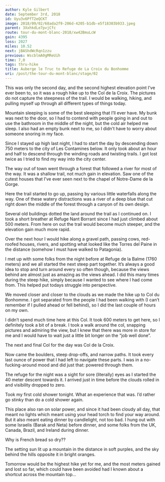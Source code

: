```yaml
---
author: Kyle Gilbert
date: September 3rd, 2018
id: Uyu3v6PfT2eQCKT
image: 2018/09/02/68ada2f9-206d-4205-b1db-e5f18303b933.jpeg
parent: 3XxhkdLe7pvjCfc
route: tour-du-mont-blanc-2018/xw42BmuLcW
gain: 4395
loss: 2027
miles: 10.52
next: jBAShdWcRqn1zzu
previous: WscblmA0gMReUih
time: 7,0
tags: thru-hike
title: Auberge le Truc to Refuge de La Croix du Bonhomme
uri: /post/the-tour-du-mont-blanc/stage/02
---
```


<Stats />

<Route />

This was only the second day, and the second highest elevation point I’ve
ever been to, so it was a rough hike up to the Col de la Croix. The pictures do
not capture the steepness of the trail. I would be walking, hiking, and pulling
myself up through all different types of things today.

Mountain sleeping is some of the best sleeping that I’ll ever have. My bunk was
next to the door, so I had to contend with people going in and out to use the
bathroom in the middle of the night, but the cold air helped me sleep. I also
had an empty bunk next to me, so I didn’t have to worry about someone snoring
in my face.

Since I stayed up high last night, I had to start the day by descending down 750
meters to the city of Les Contamines below. It only took about an hour and half
to descend through the winding roads and twisting trails. I got lost twice as I
tried to find my way into the city center.

The way out of town went through a forest that followed a river for most of the
way. It was a shallow trail, not much gain in elevation. Saw one of the cutest
houses that I’ve ever seen next to the chapel of Notre-Dame de la Gorge.

Here the trail started to go up, passing by various little waterfalls along the
way. One of these watery distractions was a river of a deep blue that cut right
down the middle of the forest through a canyon of its own design.

Several old buildings dotted the land around the trail as I continued on. I took
a short breather at Refuge Nant Borrant since I had just climbed about 500
meters. From here on out the trail would become much steeper, and the elevation
gain much more rapid.

Over the next hour I would hike along a gravel path, passing cows, red-roofed
houses, rivers, and spotting what looked like the Torres del Paine in the
distance (somehow I must have walked to Patagonia).

I met up with some folks from the night before at Refuge de la Balme
(1760 meters) and we all started the next steep part together. It’s always a
good idea to stop and turn around every so often though, because the views
behind are almost just as amazing as the views ahead. I did this many times
during the steep hike, simply because I wanted to see where I had come from.
This helped put todays struggle into perspective.

We moved closer and closer to the clouds as we made the hike up to Col du
Bonhomme. I got separated from the people I had been walking with (I can’t
remember if I pulled ahead or fell behind), so I did the last couple of hours
on my own.

I didn’t spend much time here at this Col. It took 600 meters to get here, so I
definitely took a bit of a break. I took a walk around the col, snapping
pictures and admiring the view, but I knew that there was more in store for me
and I would have to wait just a little bit longer on the “job well done”.

The next and final Col for the day was Col de la Croix.

Now came the boulders, steep drop-offs, and narrow paths. It took every last
ounce of power that I had left to navigate these parts. I was in a
no-fucking-around mood and did just that: powered through them.

The refuge for the night was a sight for sore (literally) eyes as I started the
40 meter descent towards it. I arrived just in time before the clouds rolled in
and visibility dropped to zero.

Took my first cold shower tonight. What an experience that was. I’d rather go
stinky than do a cold shower again.

This place also ran on solar power, and since it had been cloudy all day, that
meant no lights which meant using your head torch to find your way around. But
it also meant eating dinner by candlelight, not too bad. I hung out with some
Israelis (Barak and Neta) before dinner, and some folks from the UK, Canada,
Brazil, and Ireland during dinner.

Why is French bread so dry??

The setting sun lit up a mountain in the distance in soft purples, and the sky
behind the hills opposite it in bright oranges.

Tomorrow would be the highest hike yet for me, and the most meters gained and
lost so far, which could have been avoided had I known about a shortcut across
the mountain top...

